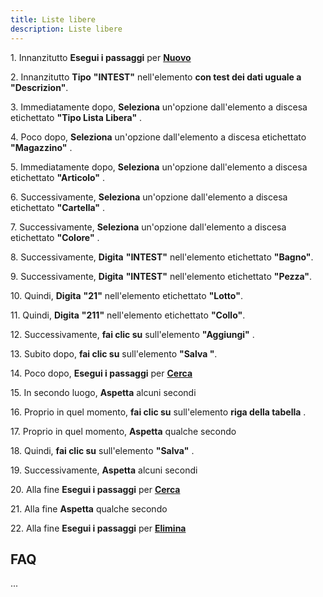 ```yaml
---
title: Liste libere
description: Liste libere
---
```

1\. Innanzitutto **Esegui i passaggi** per **[Nuovo](/docs/Z_Operazioni%20base/Nuovo)**  
  
2\. Innanzitutto **Tipo** **"INTEST"** nell'elemento **con test dei dati uguale a "Descrizion"**.  
  
3\. Immediatamente dopo, **Seleziona** un'opzione dall'elemento a discesa etichettato **"Tipo Lista Libera"** .  
  
4\. Poco dopo, **Seleziona** un'opzione dall'elemento a discesa etichettato **"Magazzino"** .  
  
5\. Immediatamente dopo, **Seleziona** un'opzione dall'elemento a discesa etichettato **"Articolo"** .  
  
6\. Successivamente, **Seleziona** un'opzione dall'elemento a discesa etichettato **"Cartella"** .  
  
7\. Successivamente, **Seleziona** un'opzione dall'elemento a discesa etichettato **"Colore"** .  
  
8\. Successivamente, **Digita** **"INTEST"** nell'elemento etichettato **"Bagno"**.  
  
9\. Successivamente, **Digita** **"INTEST"** nell'elemento etichettato **"Pezza"**.  
  
10\. Quindi, **Digita** **"21"** nell'elemento etichettato **"Lotto"**.  
  
11\. Quindi, **Digita** **"211"** nell'elemento etichettato **"Collo"**.  
  
12\. Successivamente, **fai clic su** sull'elemento **"Aggiungi"** .  
  
13\. Subito dopo, **fai clic su** sull'elemento **"Salva "**.  
  
14\. Poco dopo, **Esegui i passaggi** per **[Cerca](/docs/Z_Operazioni%20base/Cerca)**  
  
15\. In secondo luogo, **Aspetta** alcuni secondi  
  
16\. Proprio in quel momento, **fai clic su** sull'elemento **riga della tabella** .  
  
17\. Proprio in quel momento, **Aspetta** qualche secondo  
  
18\. Quindi, **fai clic su** sull'elemento **"Salva"** .  
  
19\. Successivamente, **Aspetta** alcuni secondi  
  
20\. Alla fine **Esegui i passaggi** per **[Cerca](/docs/Z_Operazioni%20base/Cerca)**  
  
21\. Alla fine **Aspetta** qualche secondo  
  
22\. Alla fine **Esegui i passaggi** per **[Elimina](/docs/Z_Operazioni%20base/Elimina)**  

FAQ
---

...